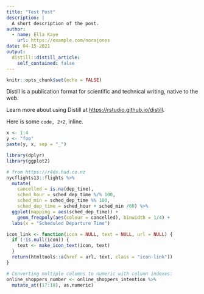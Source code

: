 ```yaml
---
title: "Test Post"
description: |
  A short description of the post.
author:
  - name: Ella Kaye
    url: https://example.com/norajones
date: 04-15-2021
output:
  distill::distill_article:
    self_contained: false
---
```



```r
knitr::opts_chunk$set(echo = FALSE)
```

Distill is a publication format for scientific and technical writing, native to the web.

Learn more about using Distill at <https://rstudio.github.io/distill>.

Here is some `code, 2+2`, inline.

```r
x <- 1:4
y <- "foo"
paste(y, x, sep = "_")
```

```r
library(dplyr)
library(ggplot2)

# from https://r4ds.had.co.nz
nycflights13::flights %>%
  mutate(
    cancelled = is.na(dep_time),
    sched_hour = sched_dep_time %/% 100,
    sched_min = sched_dep_time %% 100,
    sched_dep_time = sched_hour + sched_min /60) %>%
  ggplot(mapping = aes(sched_dep_time)) +
    geom_freqpoly(aes(colour = cancelled), binwidth = 1/4) +
  labs(x = "Scheduled Departure Time")
```

```r
icon_link <- function(icon = NULL, text = NULL, url = NULL) {
  if (!is.null(icon)) {
    text <- make_icon_text(icon, text)
  }
  return(htmltools::a(href = url, text, class = "icon-link"))
}
```

```r
# Converting multiple columns to numeric with column indexes:
online_shoppers_number <- online_shoppers_intention %>%
  mutate_at((17:18), as.numeric)
```

